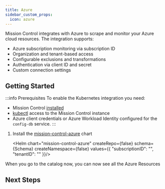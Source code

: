 ```yaml
---
title: Azure
sidebar_custom_props:
  icon: azure
---
```




Mission Control integrates with Azure to scrape and monitor your Azure cloud resources. The integration supports:

- Azure subscription monitoring via subscription ID
- Organization and tenant-based access
- Configurable exclusions and transformations
- Authentication via client ID and secret
- Custom connection settings

## Getting Started

:::info Prerequisites
To enable the Kubernetes integration you need:

- Mission Control [installed](/installation/)
- [kubectl](/installation/saas/kubectl) access to the Mission Control instance
- Azure client credentials or Azure Workload Identity configured for the `config-db` service.
:::


1. Install the [mission-control-azure](https://artifacthub.io/packages/helm/flanksource/mission-control-azure) chart

   <Helm chart="mission-control-azure"
   createRepo={false}
   schema={Schema}
   createNamespace={false}
   values={{
    "subscriptionID": "<your-subscription-id>",
    "tenantID": "<your-tenant-id>"
   }}/>

When you go to the catalog now, you can now see all the Azure Resources

<Screenshot img="/img/azure-registry-catalog-scraper.png"/>

## Next Steps

<Cards>
    <Card size="sm" title="ScrapeConfig" icon="k8s-customresourcedefinition" link="/guide/config-db/scrapers/azure">
      <Tag label="CRD"/>
  </Card>
</Cards>
